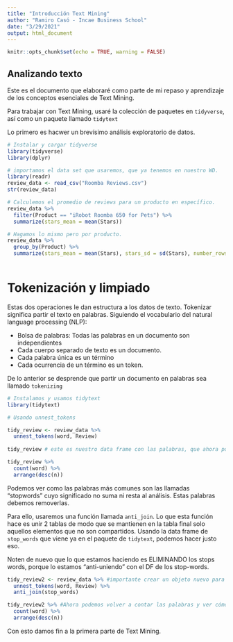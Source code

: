 ```yaml
---
title: "Introducción Text Mining"
author: "Ramiro Casó - Incae Business School"
date: "3/29/2021"
output: html_document
---
```


```r
knitr::opts_chunk$set(echo = TRUE, warning = FALSE)
```

## Analizando texto

Este es el documento que elaboraré como parte de mi repaso y aprendizaje de los conceptos esenciales de Text Mining. 

Para trabajar con Text Mining, usaré la colección de paquetes en `tidyverse`, así como un paquete llamado `tidytext`  

Lo primero es hacwer un brevísimo análisis exploratorio de datos. 

```r
# Instalar y cargar tidyverse
library(tidyverse)
library(dplyr)

# importamos el data set que usaremos, que ya tenemos en nuestro WD. 
library(readr)
review_data <- read_csv("Roomba Reviews.csv")
str(review_data)

# Calculemos el promedio de reviews para un producto en específico. 
review_data %>%
  filter(Product == "iRobot Roomba 650 for Pets") %>%
  summarize(stars_mean = mean(Stars))

# Hagamos lo mismo pero por producto. 
review_data %>%
  group_by(Product) %>%
  summarize(stars_mean = mean(Stars), stars_sd = sd(Stars), number_rows = n())
  
```

# Tokenización y limpiado
Estas dos operaciones le dan estructura a los datos de texto. Tokenizar significa partir el texto en palabras. Siguiendo el vocabulario del natural language processing (NLP): 

* Bolsa de palabras: Todas las palabras en un documento son independientes
* Cada cuerpo separado de texto es un documento. 
* Cada palabra única es un término
* Cada ocurrencia de un término es un token. 

De lo anterior se desprende que partir un documento en palabras sea llamado `tokenizing`

```r

# Instalamos y usamos tidytext
library(tidytext)

# Usando unnest_tokens

tidy_review <- review_data %>%
  unnest_tokens(word, Review)
  
tidy_review # este es nuestro data frame con las palabras, que ahora podemos contar. 

tidy_review %>%
  count(word) %>%
  arrange(desc(n))
```
Podemos ver como las palabras más comunes son las llamadas "stopwords" cuyo significado no suma ni resta al análisis. Estas palabras debemos removerlas. 

Para ello, usaremos una función llamada `anti_join`. Lo que esta función hace es unir 2 tablas de modo que se mantienen en la tabla final solo aquellos elementos que no son compartidos. Usando la data frame de `stop_words` que viene ya en el paquete de `tidytext`, podemos hacer justo eso. 

Noten de nuevo que lo que estamos haciendo es ELIMINANDO los stops words, porque lo estamos "anti-uniendo" con el DF de los stop-words. 

```r
tidy_review2 <- review_data %>% #importante crear un objeto nuevo para no sobre-escribir el anterior. 
  unnest_tokens(word, Review) %>%
  anti_join(stop_words)

tidy_review2 %>% #Ahora podemos volver a contar las palabras y ver cómo los stops-words desaparecen. 
  count(word) %>%
  arrange(desc(n))
```

Con esto damos fin a la primera parte de Text Mining. 




